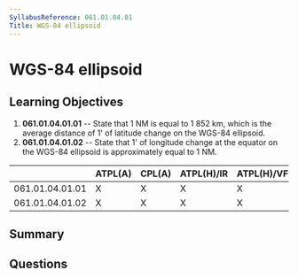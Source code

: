 ```yaml
---
SyllabusReference: 061.01.04.01
Title: WGS-84 ellipsoid
---
```


# WGS-84 ellipsoid

## Learning Objectives

1.  **061.01.04.01.01** -- State that 1 NM is equal to 1 852 km, which is the
    average distance of 1' of latitude change on the WGS-84 ellipsoid.
2.  **061.01.04.01.02** -- State that 1' of longitude change at the equator on
    the WGS-84 ellipsoid is approximately equal to 1 NM.

|                 | ATPL(A) | CPL(A) | ATPL(H)/IR | ATPL(H)/VFR | CPL(H) | IR | CBIR(A) |
| --------------- | ------- | ------ | ---------- | ----------- | ------ | -- | ------- |
| 061.01.04.01.01 | X       | X      | X          | X           | X      |    |         |
| 061.01.04.01.02 | X       | X      | X          | X           | X      |    |         |

## Summary

## Questions
